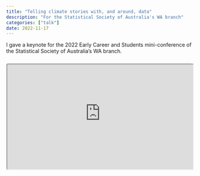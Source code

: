 ```yaml
---
title: "Telling climate stories with, and around, data"
description: "For the Statistical Society of Australia's WA branch"
categories: ["talk"]
date: 2022-11-17
---
```


I gave a keynote for the 2022 Early Career and Students mini-conference of the Statistical Society of Australia's WA branch.

```{=html}
<div style="text-align:center; position: relative; height: 0; padding-bottom: 56.25%; margin-top: 25px; margin-bottom: 25px; border: 1px solid #cccccc; border-radius: 5px;">
	<iframe style="position: absolute; top: 0; left: 0; width: 100%; height: 100%;" src="https://ssa2022.talks.jamesgoldie.dev" allowfullscreen></iframe>
</div>
```

